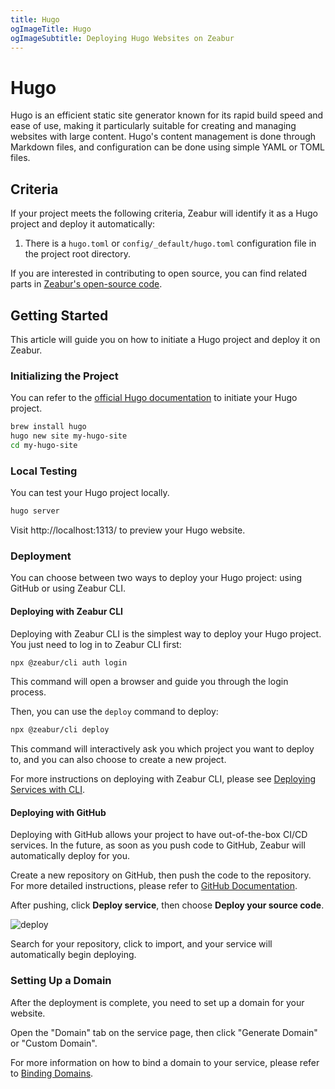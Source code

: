 ```yaml
---
title: Hugo
ogImageTitle: Hugo
ogImageSubtitle: Deploying Hugo Websites on Zeabur
---
```


<WorkingInProgress />

# Hugo

Hugo is an efficient static site generator known for its rapid build speed and ease of use, making it particularly suitable for creating and managing websites with large content. Hugo's content management is done through Markdown files, and configuration can be done using simple YAML or TOML files.

## Criteria

If your project meets the following criteria, Zeabur will identify it as a Hugo project and deploy it automatically:

1. There is a `hugo.toml` or `config/_default/hugo.toml` configuration file in the project root directory.

If you are interested in contributing to open source, you can find related parts in [Zeabur's open-source code](https://github.com/zeabur).

## Getting Started

This article will guide you on how to initiate a Hugo project and deploy it on Zeabur.

### Initializing the Project

You can refer to the [official Hugo documentation](https://gohugo.io/getting-started/) to initiate your Hugo project.

```bash
brew install hugo
hugo new site my-hugo-site
cd my-hugo-site
```

### Local Testing

You can test your Hugo project locally.

```bash
hugo server
```

Visit http://localhost:1313/ to preview your Hugo website.

### Deployment

You can choose between two ways to deploy your Hugo project: using GitHub or using Zeabur CLI.

#### Deploying with Zeabur CLI

Deploying with Zeabur CLI is the simplest way to deploy your Hugo project. You just need to log in to Zeabur CLI first:

```bash
npx @zeabur/cli auth login
```

This command will open a browser and guide you through the login process.

Then, you can use the `deploy` command to deploy:

```bash
npx @zeabur/cli deploy
```

This command will interactively ask you which project you want to deploy to, and you can also choose to create a new project.

For more instructions on deploying with Zeabur CLI, please see [Deploying Services with CLI](../deploy/deploy-with-cli).

#### Deploying with GitHub

Deploying with GitHub allows your project to have out-of-the-box CI/CD services. In the future, as soon as you push code to GitHub, Zeabur will automatically deploy for you.

Create a new repository on GitHub, then push the code to the repository. For more detailed instructions, please refer to [GitHub Documentation](https://docs.github.com/en/github/importing-your-projects-to-github/adding-an-existing-project-to-github-using-the-command-line).

After pushing, click **Deploy service**, then choose **Deploy your source code**.

![deploy](/deploy/common/select-service.en-US.png)

Search for your repository, click to import, and your service will automatically begin deploying.

### Setting Up a Domain

After the deployment is complete, you need to set up a domain for your website.

Open the "Domain" tab on the service page, then click "Generate Domain" or "Custom Domain".

For more information on how to bind a domain to your service, please refer to [Binding Domains](../deploy/domain-binding).

